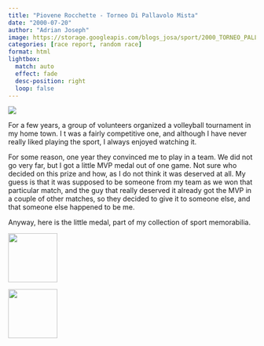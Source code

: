 ```yaml
---
title: "Piovene Rocchette - Torneo Di Pallavolo Mista"
date: "2000-07-20"
author: "Adrian Joseph"
image: https://storage.googleapis.com/blogs_josa/sport/2000_TORNEO_PALLAVOLO_PIOVENE_ROCCHETTE/img/01.png
categories: [race report, random race]
format: html
lightbox:
  match: auto
  effect: fade
  desc-position: right
  loop: false
---
```


![](https://storage.googleapis.com/blogs_josa/sport/2000_TORNEO_PALLAVOLO_PIOVENE_ROCCHETTE/img/01.png)

For a few years, a group of volunteers organized a volleyball tournament in my home town. I t was a fairly competitive one, and although I have never really liked playing the sport, I always enjoyed watching it.

For some reason, one year they convinced me to play in a team. We did not go very far, but I got a little MVP medal out of one game. Not sure who decided on this prize and how, as I do not think it was deserved at all. My guess is that it was supposed to be someone from my team as we won that particular match, and the guy that really deserved it already got the MVP in a couple of other matches, so they decided to give it to someone else, and that someone else happened to be me.

Anyway, here is the little medal, part of my collection of sport memorabilia.



::: {layout-ncol=4}
![](https://storage.googleapis.com/blogs_josa/sport/2000_TORNEO_PALLAVOLO_PIOVENE_ROCCHETTE/img/01.png){ width="100" group="hi" }

![](https://storage.googleapis.com/blogs_josa/sport/2000_TORNEO_PALLAVOLO_PIOVENE_ROCCHETTE/img/02.png){ width="100" group="hi" }


:::
